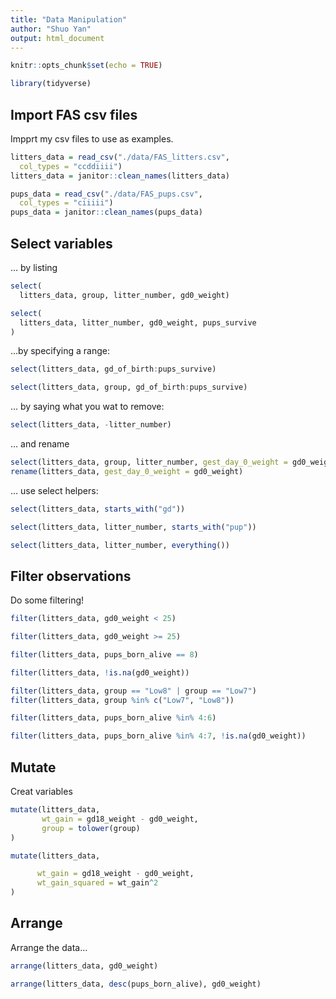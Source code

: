 ```yaml
---
title: "Data Manipulation"
author: "Shuo Yan"
output: html_document
---
```


```r
knitr::opts_chunk$set(echo = TRUE)

library(tidyverse)
```


## Import FAS csv files

 Impprt my csv files to use as examples.
 
```r
litters_data = read_csv("./data/FAS_litters.csv",
  col_types = "ccddiiii")
litters_data = janitor::clean_names(litters_data)

pups_data = read_csv("./data/FAS_pups.csv",
  col_types = "ciiiii")
pups_data = janitor::clean_names(pups_data)
```


## Select variables
... by listing
```r
select(
  litters_data, group, litter_number, gd0_weight)

select(
  litters_data, litter_number, gd0_weight, pups_survive
)

```

...by specifying a range:

```r
select(litters_data, gd_of_birth:pups_survive)

select(litters_data, group, gd_of_birth:pups_survive)

```


... by saying what you wat to remove:

```r
select(litters_data, -litter_number)
```
... and rename

```r
select(litters_data, group, litter_number, gest_day_0_weight = gd0_weight)
rename(litters_data, gest_day_0_weight = gd0_weight)
```
... use select helpers:
```r
select(litters_data, starts_with("gd"))

select(litters_data, litter_number, starts_with("pup"))

select(litters_data, litter_number, everything())

```
## Filter observations

Do some filtering!

```r
filter(litters_data, gd0_weight < 25)

filter(litters_data, gd0_weight >= 25)

filter(litters_data, pups_born_alive == 8)

filter(litters_data, !is.na(gd0_weight))

filter(litters_data, group == "Low8" | group == "Low7")
filter(litters_data, group %in% c("Low7", "Low8"))

filter(litters_data, pups_born_alive %in% 4:6)

filter(litters_data, pups_born_alive %in% 4:7, !is.na(gd0_weight))

```

## Mutate

Creat variables

```r
mutate(litters_data,
       wt_gain = gd18_weight - gd0_weight,
       group = tolower(group)
)

mutate(litters_data,

      wt_gain = gd18_weight - gd0_weight,
      wt_gain_squared = wt_gain^2
)
```
## Arrange

Arrange the data...

```r
arrange(litters_data, gd0_weight)

arrange(litters_data, desc(pups_born_alive), gd0_weight)

```
























